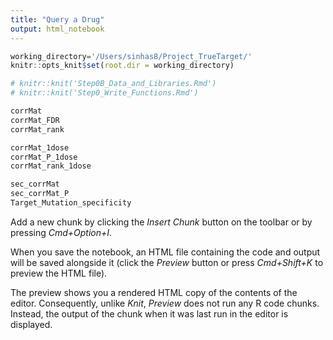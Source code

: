```yaml
---
title: "Query a Drug"
output: html_notebook
---
```


<!-- Given a query Drug, DeepTarget can provide the following information:: -->
<!-- 1. Likelihood of each gene to a primary Target; Predicted Primary Target passing the threshold. -->
<!-- 2. Likelihood of each pathway to a primary MOA; Predicted Primary MOAs passing the threshold. -->
<!-- 3. Likelihood of each gene to a secondary Target; Secondary Targets passing Threshold-->
<!-- 4. Extent of Mutant Specificity of the drug to its mutant target form-->


<!-- !Input!-->
<!-- Description                       Object Name-->
<!-- corrMat -->
<!-- corrMat_FDR -->
<!-- sec_corrMat -->
<!-- sec_corrMat_P -->

<!-- Target_Mutation_specificity -->
<!-- Viability after Drug Treatment   ;onTarget$secondary_prism-->
<!-- !Output!-->
<!-- Correlation Btw viability profiles.; drugVScrispr_corr_features_list) -->
<!-- ..after CRISPR vs drug treatment                                       -->

<!-- Set the working Directory -->
```r
working_directory='/Users/sinhas8/Project_TrueTarget/'
knitr::opts_knit$set(root.dir = working_directory)
```

<!-- Uncomment this chunk to make run this script independently run -->
```r
# knitr::knit('Step0B_Data_and_Libraries.Rmd')
# knitr::knit('Step0_Write_Functions.Rmd')
```

```r
corrMat
corrMat_FDR
corrMat_rank

corrMat_1dose
corrMat_P_1dose
corrMat_rank_1dose

sec_corrMat
sec_corrMat_P
Target_Mutation_specificity
```

Add a new chunk by clicking the *Insert Chunk* button on the toolbar or by pressing *Cmd+Option+I*.

When you save the notebook, an HTML file containing the code and output will be saved alongside it (click the *Preview* button or press *Cmd+Shift+K* to preview the HTML file). 

The preview shows you a rendered HTML copy of the contents of the editor. Consequently, unlike *Knit*, *Preview* does not run any R code chunks. Instead, the output of the chunk when it was last run in the editor is displayed.

